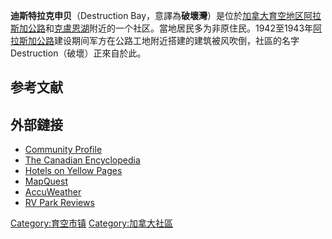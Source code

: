 {{Infobox settlement
| official_name          = 迪斯特拉克申贝<br>Destruction Bay
| native_name            =
| other_name             =
| settlement_type        =
| image_skyline          = Destructionwelcome.jpg
| image_caption          =
| image_flag             =
| image_seal             =
| image_shield           =
| nickname               =
| motto                  =
| image_map              =
| map_caption            =
| pushpin_map            = Canada<!-- the name of a location map as per http://en.wikipedia.org/wiki/Template:Location_map -->
| pushpin_label_position = <!-- the position of the pushpin label: left, right, top, bottom, none -->
| coordinates            = {{coord|61|15|15|N|138|48|24|W|region:CA-YT|display=inline,title}}
| subdivision_type       = 國家
| subdivision_name       = 加拿大
| subdivision_type1      = [[加拿大行政区划|加拿大行政区划]]
| subdivision_name1      = [[育空地區|育空地區]]
| established_title      =
| established_date       =
| government_type        =
| leader_title           =
| leader_name            =
| area_footnotes         = <ref name="census2016" />
| area_total_km2         =
| area_land_km2          =13.57
| area_water_km2         =
| elevation_footnotes    =
| elevation_m            =
| population_total       = 55
| population_as_of       = 2016
| population_density_km2 = 4.1
| population_footnotes   = <ref name="census2016">{{cite web |url=http://www12.statcan.gc.ca/census-recensement/2016/dp-pd/prof/details/page.cfm?Lang=E&Geo1=CSD&Code1=6001049&Geo2=CD&Code2=6001&Data=Count&SearchText=destruction%20bay&SearchType=Begins&SearchPR=01&B1=All&TABID=1 |title=Census Profile |publisher=Statistics Canada |work=[[2016年加拿大人口普查|2016年加拿大人口普查]] |accessdate=January 21, 2018}}</ref>
| timezone               = [[北美山区时区|北美山区时区]]
| utc_offset             = −07:00
| postal_code_type       =
| postal_code            =
| area_code              =
| website                =
| footnotes              =
}}
'''迪斯特拉克申贝'''（Destruction Bay，意譯為'''破壞灣'''）是位於[[加拿大|加拿大]][[育空地区|育空地区]][[阿拉斯加公路|阿拉斯加公路]]和[[克盧恩湖|克盧恩湖]]附近的一个社区。當地居民多为非原住民。1942至1943年[[阿拉斯加公路|阿拉斯加公路]]建设期间军方在公路工地附近搭建的建筑被风吹倒，社區的名字Destruction（破壞）正來自於此。

==参考文献==
{{reflist}}

== 外部鏈接 ==

* [https://web.archive.org/web/20070424224240/http://www.yukoncommunities.yk.ca/communities/burwash-destruction/ Community Profile]
* [https://web.archive.org/web/20160304072326/http://www.thecanadianencyclopedia.ca/en/m/article/destruction-bay/ The Canadian Encyclopedia]
* [http://www.yellowpages.ca/search/si/1/Hotels/Destruction+Bay+YT/ Hotels on Yellow Pages]
* [http://m.mapquest.com/maps?city=Destruction%20Bay&country=CA/ MapQuest]{{Dead link|date=July 2019|bot=InternetArchiveBot|fix-attempted=yes}}
* [http://m.accuweather.com/en/ca/destruction-bay/y0b/weather-forecast/56861/ AccuWeather]
* [https://web.archive.org/web/20080513185537/http://www.rvparkreviews.com/regions/Yukon/Destruction_Bay.html RV Park Reviews]
{{育空行政区划}}
[[Category:育空市镇|Category:育空市镇]]
[[Category:加拿大社區|Category:加拿大社區]]